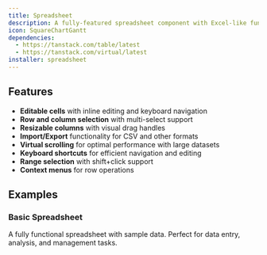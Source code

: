 ```yaml
---
title: Spreadsheet
description: A fully-featured spreadsheet component with Excel-like functionality
icon: SquareChartGantt
dependencies:
  - https://tanstack.com/table/latest
  - https://tanstack.com/virtual/latest
installer: spreadsheet
---
```


## Features

- **Editable cells** with inline editing and keyboard navigation
- **Row and column selection** with multi-select support
- **Resizable columns** with visual drag handles
- **Import/Export** functionality for CSV and other formats
- **Virtual scrolling** for optimal performance with large datasets
- **Keyboard shortcuts** for efficient navigation and editing
- **Range selection** with shift+click support
- **Context menus** for row operations

## Examples

### Basic Spreadsheet

A fully functional spreadsheet with sample data. Perfect for data entry, analysis, and management tasks.

<Preview path="spreadsheet" />
